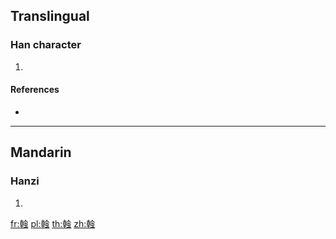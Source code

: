 {{character info/new}}
==Translingual==

===Han character===
{{Han char|rn=142|rad=虫|as=10|sn=16|four=58036|canj=JJOLI}}

# {{defn|Han|sort=虫10}}

====References====
* {{Han ref|kx=1093.080|dkj=33395|dj=1558.090|hdz=42877.010|uh=8792|ud=34706|bh=EB5F|bd=60255}}

----

==Mandarin==

===Hanzi===
{{cmn-hanzi|pin=[[hàn]] ([[han4]])|wg=han<sup>4</sup>}}

# {{defn|lang=cmn|sort=虫10}}

[[fr:螒]]
[[pl:螒]]
[[th:螒]]
[[zh:螒]]